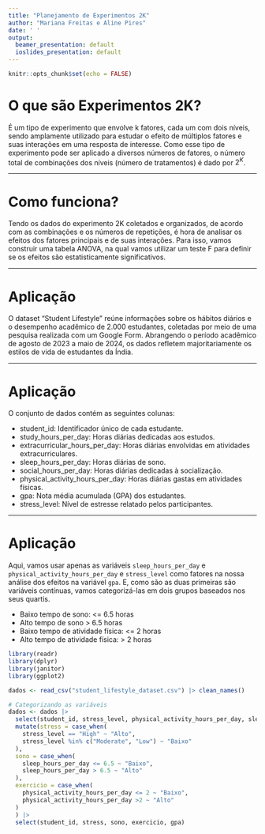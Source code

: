 ```yaml
---
title: "Planejamento de Experimentos 2K"
author: "Mariana Freitas e Aline Pires"
date: ' '
output:
  beamer_presentation: default
  ioslides_presentation: default
---
```


```r
knitr::opts_chunk$set(echo = FALSE)
```

# O que são Experimentos 2K?

É um tipo de experimento que envolve k fatores, cada um com dois níveis, sendo amplamente utilizado para estudar o efeito de múltiplos fatores e suas interações em uma resposta de interesse. Como esse tipo de experimento pode ser aplicado a diversos números de fatores, o número total de combinações dos níveis (número de tratamentos) é dado por $2^K$.

---

# Como funciona?

Tendo os dados do experimento 2K coletados e organizados, de acordo com as combinações e os números de repetições, é hora de analisar os efeitos dos fatores principais e de suas interações. Para isso, vamos construir uma tabela ANOVA, na qual vamos utilizar um teste F para definir se os efeitos são estatisticamente significativos. 

---

# Aplicação

O dataset "Student Lifestyle" reúne informações sobre os hábitos diários e o desempenho acadêmico de 2.000 estudantes, coletadas por meio de uma pesquisa realizada com um Google Form. Abrangendo o período acadêmico de agosto de 2023 a maio de 2024, os dados refletem majoritariamente os estilos de vida de estudantes da Índia.

---

# Aplicação
O conjunto de dados contém as seguintes colunas:

- student_id: Identificador único de cada estudante.
- study_hours_per_day: Horas diárias dedicadas aos estudos.
- extracurricular_hours_per_day: Horas diárias envolvidas em atividades extracurriculares.
- sleep_hours_per_day: Horas diárias de sono.
- social_hours_per_day: Horas diárias dedicadas à socialização.
- physical_activity_hours_per_day: Horas diárias gastas em atividades físicas.
- gpa: Nota média acumulada (GPA) dos estudantes.
- stress_level: Nível de estresse relatado pelos participantes.

---

# Aplicação 

Aqui, vamos usar apenas as variáveis `sleep_hours_per_day` e `physical_activity_hours_per_day` e `stress_level` como fatores na nossa análise dos efeitos na variável `gpa`. E, como são as duas primeiras são variáveis contínuas, vamos categorizá-las em dois grupos baseados nos seus quartis.

- Baixo tempo de sono: <= 6.5 horas
- Alto tempo de sono > 6.5 horas
- Baixo tempo de atividade física: <= 2 horas
- Alto tempo de atividade física: > 2 horas

```r
library(readr)
library(dplyr)
library(janitor)
library(ggplot2)

dados <- read_csv("student_lifestyle_dataset.csv") |> clean_names()

# Categorizando as variáveis
dados <- dados |>
  select(student_id, stress_level, physical_activity_hours_per_day, sleep_hours_per_day, gpa) |>
  mutate(stress = case_when(
    stress_level == "High" ~ "Alto",
    stress_level %in% c("Moderate", "Low") ~ "Baixo"
  ),
  sono = case_when(
    sleep_hours_per_day <= 6.5 ~ "Baixo",
    sleep_hours_per_day > 6.5 ~ "Alto"
  ),
  exercicio = case_when(
    physical_activity_hours_per_day <= 2 ~ "Baixo",
    physical_activity_hours_per_day >2 ~ "Alto"
  )
  ) |>
  select(student_id, stress, sono, exercicio, gpa)
```

